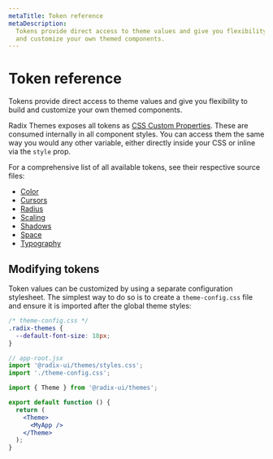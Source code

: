 ```yaml
---
metaTitle: Token reference
metaDescription:
  Tokens provide direct access to theme values and give you flexibility to build
  and customize your own themed components.
---
```


# Token reference

<Description>
  Tokens provide direct access to theme values and give you flexibility to build
  and customize your own themed components.
</Description>

Radix Themes exposes all tokens as [CSS Custom Properties](https://developer.mozilla.org/en-US/docs/Web/CSS/--*). These are consumed internally in all component styles. You can access them the same way you would any other variable, either directly inside your CSS or inline via the `style` prop.

For a comprehensive list of all available tokens, see their respective source files:

- [Color](https://github.com/radix-ui/themes/blob/main/packages/radix-ui-themes/src/styles/tokens/color.css)
- [Cursors](https://github.com/radix-ui/themes/blob/main/packages/radix-ui-themes/src/styles/tokens/cursor.css)
- [Radius](https://github.com/radix-ui/themes/blob/main/packages/radix-ui-themes/src/styles/tokens/radius.css)
- [Scaling](https://github.com/radix-ui/themes/blob/main/packages/radix-ui-themes/src/styles/tokens/scaling.css)
- [Shadows](https://github.com/radix-ui/themes/blob/main/packages/radix-ui-themes/src/styles/tokens/shadow.css)
- [Space](https://github.com/radix-ui/themes/blob/main/packages/radix-ui-themes/src/styles/tokens/space.css)
- [Typography](https://github.com/radix-ui/themes/blob/main/packages/radix-ui-themes/src/styles/tokens/typography.css)

## Modifying tokens

Token values can be customized by using a separate configuration stylesheet. The simplest way to do so is to create a `theme-config.css` file and ensure it is imported after the global theme styles:

```css
/* theme-config.css */
.radix-themes {
  --default-font-size: 18px;
}
```

```jsx
// app-root.jsx
import '@radix-ui/themes/styles.css';
import './theme-config.css';

import { Theme } from '@radix-ui/themes';

export default function () {
  return (
    <Theme>
      <MyApp />
    </Theme>
  );
}
```
